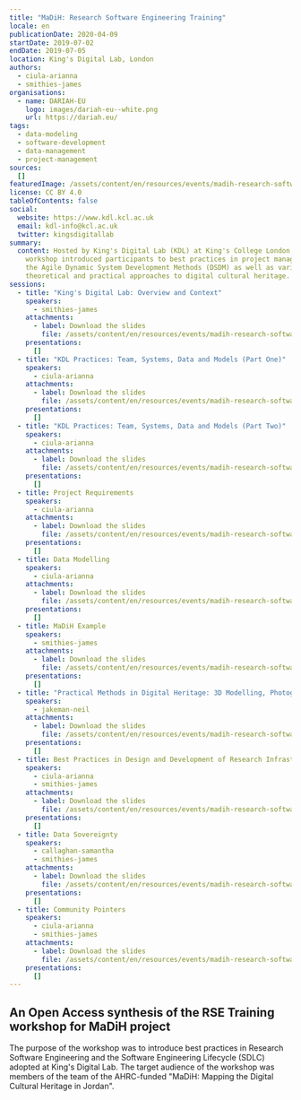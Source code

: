 ```yaml
---
title: "MaDiH: Research Software Engineering Training"
locale: en
publicationDate: 2020-04-09
startDate: 2019-07-02
endDate: 2019-07-05
location: King's Digital Lab, London
authors:
  - ciula-arianna
  - smithies-james
organisations:
  - name: DARIAH-EU
    logo: images/dariah-eu--white.png
    url: https://dariah.eu/
tags:
  - data-modeling
  - software-development
  - data-management
  - project-management
sources:
  []
featuredImage: /assets/content/en/resources/events/madih-research-software-engineering-training/image.jpg
license: CC BY 4.0
tableOfContents: false
social:
  website: https://www.kdl.kcl.ac.uk
  email: kdl-info@kcl.ac.uk
  twitter: kingsdigitallab
summary:
  content: Hosted by King's Digital Lab (KDL) at King's College London, the
    workshop introduced participants to best practices in project management,
    the Agile Dynamic System Development Methods (DSDM) as well as various
    theoretical and practical approaches to digital cultural heritage.
sessions:
  - title: "King's Digital Lab: Overview and Context"
    speakers:
      - smithies-james
    attachments:
      - label: Download the slides
        file: /assets/content/en/resources/events/madih-research-software-engineering-training/sessions/0/1.1-Intro_KDL.pdf
    presentations:
      []
  - title: "KDL Practices: Team, Systems, Data and Models (Part One)"
    speakers:
      - ciula-arianna
    attachments:
      - label: Download the slides
        file: /assets/content/en/resources/events/madih-research-software-engineering-training/sessions/1/1.2-Practices_1.pdf
    presentations:
      []
  - title: "KDL Practices: Team, Systems, Data and Models (Part Two)"
    speakers:
      - ciula-arianna
    attachments:
      - label: Download the slides
        file: /assets/content/en/resources/events/madih-research-software-engineering-training/sessions/2/1.3-Practices_2.pdf
    presentations:
      []
  - title: Project Requirements
    speakers:
      - ciula-arianna
    attachments:
      - label: Download the slides
        file: /assets/content/en/resources/events/madih-research-software-engineering-training/sessions/3/2.1-Requirements.pdf
    presentations:
      []
  - title: Data Modelling
    speakers:
      - ciula-arianna
    attachments:
      - label: Download the slides
        file: /assets/content/en/resources/events/madih-research-software-engineering-training/sessions/4/2.2-Data_Modelling.pdf
    presentations:
      []
  - title: MaDiH Example
    speakers:
      - smithies-james
    attachments:
      - label: Download the slides
        file: /assets/content/en/resources/events/madih-research-software-engineering-training/sessions/5/3.1-MaDiH_Example.pdf
    presentations:
      []
  - title: "Practical Methods in Digital Heritage: 3D Modelling, Photogrammetry, XR"
    speakers:
      - jakeman-neil
    attachments:
      - label: Download the slides
        file: /assets/content/en/resources/events/madih-research-software-engineering-training/sessions/6/3.2-Practical_Methods.pdf
    presentations:
      []
  - title: Best Practices in Design and Development of Research Infrastructures
    speakers:
      - ciula-arianna
      - smithies-james
    attachments:
      - label: Download the slides
        file: /assets/content/en/resources/events/madih-research-software-engineering-training/sessions/7/4.1-Research_Infrastructures.pdf
    presentations:
      []
  - title: Data Sovereignty
    speakers:
      - callaghan-samantha
      - smithies-james
    attachments:
      - label: Download the slides
        file: /assets/content/en/resources/events/madih-research-software-engineering-training/sessions/8/4.2-Data_Sovereignty.pdf
    presentations:
      []
  - title: Community Pointers
    speakers:
      - ciula-arianna
      - smithies-james
    attachments:
      - label: Download the slides
        file: /assets/content/en/resources/events/madih-research-software-engineering-training/sessions/9/4.3-Community_Pointers.pdf
    presentations:
      []
---
```

## An Open Access synthesis of the RSE Training workshop for MaDiH project

The purpose of the workshop was to introduce best practices in Research Software Engineering and the Software Engineering Lifecycle (SDLC) adopted at King's Digital Lab. The target audience of the workshop was members of the team of the AHRC-funded "MaDiH: Mapping the Digital Cultural Heritage in Jordan".
